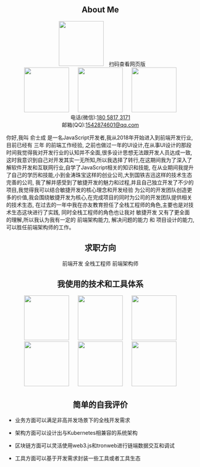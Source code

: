 
<h2 align="center">About Me</h2>

<div align="center">
  <img hspace="10" width="120" src={require("@site/static/photos/qrcode.png").default}/>
  <a style={{display:"block",paddingBottom:20}}>扫码查看网页版</a>
</div>

<div align="center">
  <img hspace="10" width="120" src={require("@site/static/photos/WechatIMG2.jpeg").default}/>
  <img hspace="10" width="120" src={require("@site/static/photos/WechatIMG4.jpeg").default}/>
  <img hspace="10" width="120" src={require("@site/static/photos/WechatIMG5.jpeg").default}/>
</div>

<div align="center" style={{padding:"20px 0px"}}>
  <div>
    电话(微信):<a href="tel:18058173171">180 5817 3171</a>
  </div>
  <div>
    邮箱(QQ):<a href="mail:1542874601@qq.com">1542874601@qq.com</a>
  </div>
</div>

你好,我叫 俞士成 是一名JavaScript开发者,我从2018年开始进入到前端开发行业,目前已经有 三年 的前端工作经验,
之前也做过一年的UI设计,在从事UI设计的那段时间我觉得我对开发行业的认知并不全面,很多设计思想无法跟开发人员达成一致,
这时我意识到自己对开发其实一无所知,所以我选择了转行,在这期间我为了深入了解软件开发和互联网行业,自学了JavaScript相关的知识和技能,
在从业期间我提升了自己的学历和技能,小到金涛珠宝这样的创业公司,大到国铁吉迅这样的技术生态完善的公司,
我了解并感受到了敏捷开发的魅力和过程,并且自己独立开发了不少的项目,我觉得我可以结合敏捷开发的核心理念和开发经验
为公司的开发团队创造更多的价值,我会围绕敏捷开发为核心,在完成项目的同时为公司的开发团队提供相关的技术生态,
在过去的一年中我在亦友教育担任了全栈工程师的角色,主要也是对技术生态这块进行了实践,
同时全栈工程师的角色也让我对 敏捷开发 又有了更全面的理解,所以我认为我有一定的 前端架构能力, 解决问题的能力 和 项目设计的能力,
可以胜任前端架构师的工作。

<h2 align="center">求职方向</h2>

<div align="center">
  <ProfessionBlock>前端开发</ProfessionBlock>
  <ProfessionBlock>全栈工程师</ProfessionBlock>
  <ProfessionBlock>前端架构师</ProfessionBlock>
</div>

<h2 align="center">我使用的技术和工具体系</h2>


<div align="center">
  <img hspace="10" width="120" src={require("@site/static/logos/20171113192033_1230.png").default}/>
  <img hspace="10" width="120" src={require("@site/static/logos/1477618837-4668.jpg").default}/>
  <img hspace="10" width="120" src={require("@site/static/logos/TB1zomHwxv1gK0jSZFFXXb0sXXa-200-200.png").default}/>
  <img hspace="10" width="120" src={require("@site/static/logos/79596653-38f81200-80e1-11ea-98cd-1c6a3bb5de51.png").default}/>
  <img hspace="10" width="120" src={require("@site/static/logos/JFKAMfmPehWfhBPdCjrw.png").default}/>
  <img hspace="10" width="120" src={require("@site/static/logos/docker.png").default}/>
</div>


<h2 align="center">简单的自我评价</h2>

- 业务方面可以满足非高并发场景下的全栈开发需求

- 架构方面可以设计出与Kubernetes相兼容的系统架构

- 区块链方面可以灵活使用web3.js和tronweb进行链端数据交互和调试

- 工具方面可以基于开发需求封装一些工具或者工具生态